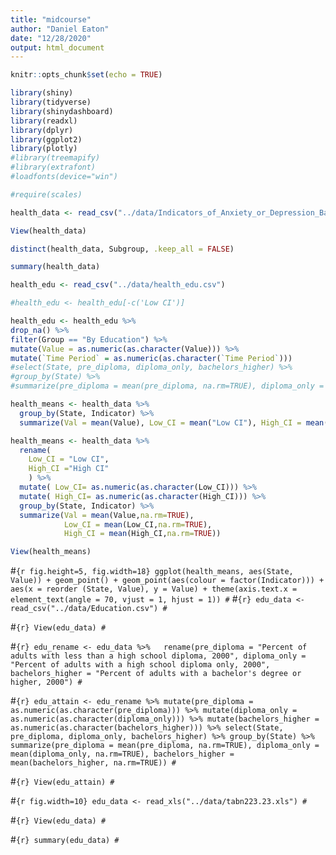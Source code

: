 ```yaml
---
title: "midcourse"
author: "Daniel Eaton"
date: "12/28/2020"
output: html_document
---
```


```r
knitr::opts_chunk$set(echo = TRUE)
```

```r
library(shiny)
library(tidyverse)
library(shinydashboard)
library(readxl)
library(dplyr)
library(ggplot2)
library(plotly)
#library(treemapify)
#library(extrafont)
#loadfonts(device="win")

#require(scales)
```

```r
health_data <- read_csv("../data/Indicators_of_Anxiety_or_Depression_Based_on_Reported_Frequency_of_Symptoms_During_Last_7_Days.csv")
```

```r
View(health_data)
```

```r
distinct(health_data, Subgroup, .keep_all = FALSE)
```

```r
summary(health_data)
```
 
```r
health_edu <- read_csv("../data/health_edu.csv")
```

```r
#health_edu <- health_edu[-c('Low CI')]
```

```r
health_edu <- health_edu %>%
drop_na() %>%
filter(Group == "By Education") %>%
mutate(Value = as.numeric(as.character(Value))) %>%
mutate(`Time Period` = as.numeric(as.character(`Time Period`)))
#select(State, pre_diploma, diploma_only, bachelors_higher) %>%
#group_by(State) %>%
#summarize(pre_diploma = mean(pre_diploma, na.rm=TRUE), diploma_only = mean(diploma_only, na.rm=TRUE), bachelors_higher = mean(bachelors_higher, na.rm=TRUE))
```

```r
health_means <- health_data %>%
  group_by(State, Indicator) %>%
  summarize(Val = mean(Value), Low_CI = mean("Low CI"), High_CI = mean("High CI"), CI = mean("Confidence Interval"), Quartile_Range = mean("Quartile Range"))
```

```r
health_means <- health_data %>%
  rename(
    Low_CI = "Low CI",
    High_CI ="High CI"
    ) %>%
  mutate( Low_CI= as.numeric(as.character(Low_CI))) %>%
  mutate( High_CI= as.numeric(as.character(High_CI))) %>%
  group_by(State, Indicator) %>%
  summarize(Val = mean(Value,na.rm=TRUE),
            Low_CI = mean(Low_CI,na.rm=TRUE),
            High_CI = mean(High_CI,na.rm=TRUE))
```

```r
View(health_means)
```

#```{r fig.height=5, fig.width=18}
ggplot(health_means, aes(State, Value)) +
geom_point() +
geom_point(aes(colour = factor(Indicator))) +
aes(x = reorder (State, Value), y = Value) +
theme(axis.text.x = element_text(angle = 70, vjust = 1, hjust = 1))
#```
#```{r}
edu_data <- read_csv("../data/Education.csv")
#```

#```{r}
View(edu_data)
#```

#```{r}
edu_rename <- edu_data %>%
  rename(pre_diploma = "Percent of adults with less than a high school diploma, 2000", diploma_only = "Percent of adults with a high school diploma only, 2000", bachelors_higher = "Percent of adults with a bachelor's degree or higher, 2000")
#```

#```{r}
edu_attain <- edu_rename %>%
mutate(pre_diploma = as.numeric(as.character(pre_diploma))) %>%
mutate(diploma_only = as.numeric(as.character(diploma_only))) %>%
mutate(bachelors_higher = as.numeric(as.character(bachelors_higher))) %>%
select(State, pre_diploma, diploma_only, bachelors_higher) %>%
group_by(State) %>%
summarize(pre_diploma = mean(pre_diploma, na.rm=TRUE), diploma_only = mean(diploma_only, na.rm=TRUE), bachelors_higher = mean(bachelors_higher, na.rm=TRUE))
#```

#```{r}
View(edu_attain)
#```








#```{r fig.width=10}
edu_data <- read_xls("../data/tabn223.23.xls")
#```

#```{r}
View(edu_data)
#```

#```{r}
summary(edu_data)
#```
